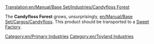 [[Translation:en/Manual/Base Set/Industries/Candyfloss Forest]]

{{en/Industries|image=en/CandyflossForest.png.png|name=Candyfloss Forest
|climates=[[en/Manual/Climates]]
|accepts=Nothing
|produces=[[en/Manual/Base Set/Cargos/Candyfloss]]
|notes=Not present in other [[en/Manual/Climates]].
}}

The '''Candyfloss Forest''' grows, unsurprisingly, [[en/Manual/Base Set/Cargos/Candyfloss]]. This product should be transported to a [[en/Manual/Base Set/Industries/Sweet Factory|Sweet Factory]].

{{en/Navbox Industries}}

[[Category:en/Primary Industries]]
[[Category:en/Toyland Industries]]